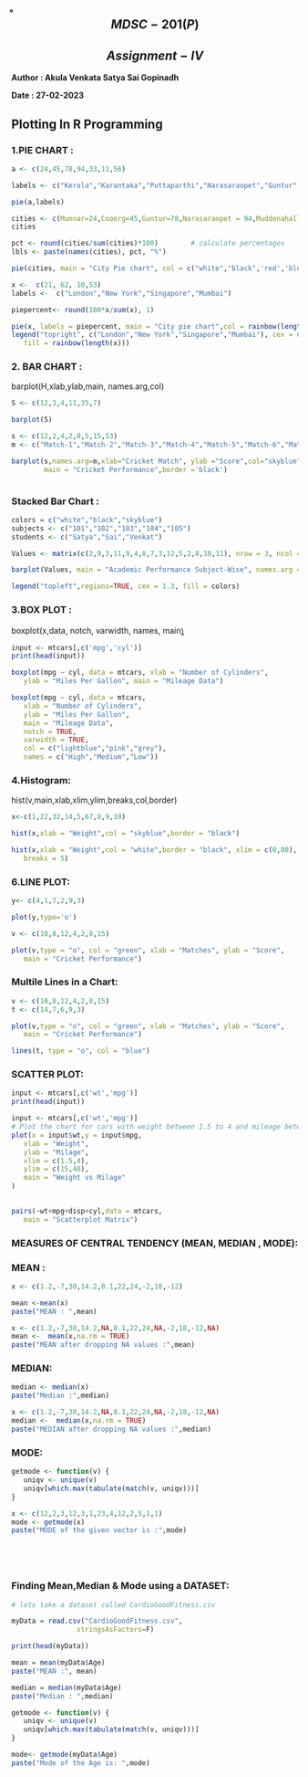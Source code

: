 ## ̥$$ MDSC-201(P)$$

## $$Assignment-IV$$

**Author : Akula Venkata Satya Sai Gopinadh**

**Date : 27-02-2023**

## Plotting In R Programming

### 1.PIE CHART :

```{r}
a <- c(24,45,78,94,33,11,56)

labels <- c("Kerala","Karantaka","Puttaparthi","Narasaraopet","Guntur",'Banglore',"Muddenahalli")

pie(a,labels)
```

```{r}
cities <- c(Munnar=24,Cooorg=45,Guntur=78,Narasaraopet = 94,Muddenahalli=55)
cities

pct <- round(cities/sum(cities)*100)		# calculate percentages
lbls <- paste(names(cities), pct, "%") 


```

```{r}
pie(cities, main = "City Pie chart", col = c("white","black",'red','blue','skyblue'),labels=lbls)
```

```{r}
x <-  c(21, 62, 10,53)
labels <-  c("London","New York","Singapore","Mumbai")

piepercent<- round(100*x/sum(x), 1)

pie(x, labels = piepercent, main = "City pie chart",col = rainbow(length(x)))
legend("topright", c("London","New York","Singapore","Mumbai"), cex = 0.8,
   fill = rainbow(length(x)))
```

### 2. BAR CHART :

barplot(H,xlab,ylab,main, names.arg,col)

```{r}
S <- c(12,3,4,11,35,7)

barplot(S)
```

```{r}
s <- c(12,2,4,2,0,5,15,53)
m <- c("Match-1","Match-2","Match-3","Match-4","Match-5","Match-6","Match-7","Match-8")

barplot(s,names.arg=m,xlab="Cricket Match", ylab ="Score",col="skyblue",
        main = "Cricket Performance",border ='black')
```

```{r}

```

### Stacked Bar Chart :

```{r}
colors = c("white","black","skyblue")
subjects <- c("101","102","103","104","105")
students <- c("Satya","Sai","Venkat")

Values <- matrix(c(2,9,3,11,9,4,8,7,3,12,5,2,8,10,11), nrow = 3, ncol = 5, byrow = TRUE)

barplot(Values, main = "Academic Performance Subject-Wise", names.arg = subjects, xlab = "Subjects", ylab = "Marks-Secured", col = colors)

legend("topleft",regions=TRUE, cex = 1.3, fill = colors)

```

### 3.BOX PLOT :

boxplot(x,data, notch, varwidth, names, main)̥

```{r}
input <- mtcars[,c('mpg','cyl')]
print(head(input))

```

```{r}
boxplot(mpg ~ cyl, data = mtcars, xlab = "Number of Cylinders",
   ylab = "Miles Per Gallon", main = "Mileage Data")
```

```{r}
boxplot(mpg ~ cyl, data = mtcars, 
   xlab = "Number of Cylinders",
   ylab = "Miles Per Gallon", 
   main = "Mileage Data",
   notch = TRUE, 
   varwidth = TRUE, 
   col = c("lightblue","pink","grey"),
   names = c("High","Medium","Low"))
```

### 4.Histogram:

hist(v,main,xlab,xlim,ylim,breaks,col,border)

```{r}
x<-c(1,22,32,14,5,67,8,9,10)

hist(x,xlab = "Weight",col = "skyblue",border = "black")
```

```{r}
hist(x,xlab = "Weight",col = "white",border = "black", xlim = c(0,80), ylim = c(0,2),
   breaks = 5)
```

### 6.LINE PLOT:

```{r}
y<- c(4,1,7,2,9,3)

plot(y,type='o')

```

```{r}

v <- c(10,8,12,4,2,8,15)

plot(v,type = "o", col = "green", xlab = "Matches", ylab = "Score",
   main = "Cricket Performance")


```

### Multile Lines in a Chart:

```{r}
v <- c(10,8,12,4,2,8,15)
t <- c(14,7,6,9,3)

plot(v,type = "o", col = "green", xlab = "Matches", ylab = "Score",
   main = "Cricket Performance")

lines(t, type = "o", col = "blue")


```

### SCATTER PLOT:

```{r}
input <- mtcars[,c('wt','mpg')]
print(head(input))
```

```{r}

input <- mtcars[,c('wt','mpg')]
# Plot the chart for cars with weight between 1.5 to 4 and mileage between 15 and 30.
plot(x = input$wt,y = input$mpg,
   xlab = "Weight",
   ylab = "Milage",
   xlim = c(1.5,4),
   ylim = c(15,40),		 
   main = "Weight vs Milage"
)
 

```

```{r}
pairs(~wt+mpg+disp+cyl,data = mtcars,
   main = "Scatterplot Matrix")
```

### MEASURES OF CENTRAL TENDENCY (MEAN, MEDIAN , MODE):

### MEAN :

```{r}
x <- c(1.2,-7,30,14.2,8.1,22,24,-2,18,-12)

mean <-mean(x)
paste("MEAN : ",mean)

```

```{r}
x <- c(1.2,-7,30,14.2,NA,8.1,22,24,NA,-2,18,-12,NA)
mean <-  mean(x,na.rm = TRUE)
paste("MEAN after dropping NA values :",mean)
```

### MEDIAN:

```{r}
median <- median(x)
paste("Median :",median)
```

```{r}
x <- c(1.2,-7,30,14.2,NA,8.1,22,24,NA,-2,18,-12,NA)
median <-  median(x,na.rm = TRUE)
paste("MEDIAN after dropping NA values :",median)

```

### MODE:

```{r}
getmode <- function(v) {
   uniqv <- unique(v)
   uniqv[which.max(tabulate(match(v, uniqv)))]
}


```

```{r}
x <- c(12,2,3,12,3,1,23,4,12,2,5,1,1)
mode <- getmode(x)
paste("MODE of the given vector is :",mode)
```

```{r}


```

```{r}

```

```{r}

```

```{r}

```

### **Finding Mean,Median & Mode using a DATASET:**

```{r}
# lets take a dataset called CardioGoodFitness.csv

myData = read.csv("CardioGoodFitness.csv",
				stringsAsFactors=F)

print(head(myData))

```

```{r}

mean = mean(myData$Age)
paste("MEAN :", mean)
```

```{r}
median = median(myData$Age)
paste("Median : ",median)
```

```{r}
getmode <- function(v) {
   uniqv <- unique(v)
   uniqv[which.max(tabulate(match(v, uniqv)))]
}

mode<- getmode(myData$Age)
paste("Mode of the Age is: ",mode)
```

```{r}

```

```{r}

```

```{r}

```

```{r}
  
```
